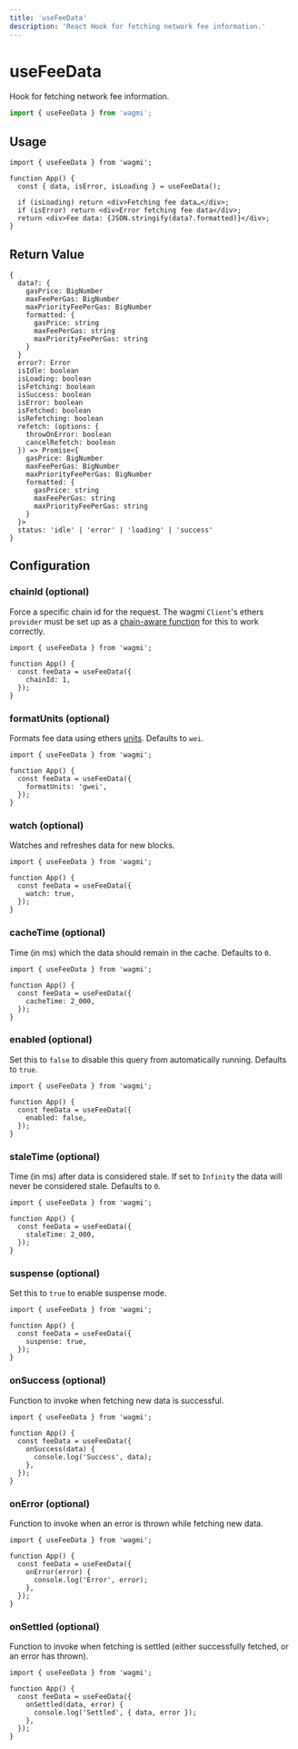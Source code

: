 ```yaml
---
title: 'useFeeData'
description: 'React Hook for fetching network fee information.'
---
```


# useFeeData

Hook for fetching network fee information.

```ts
import { useFeeData } from 'wagmi';
```

## Usage

```tsx
import { useFeeData } from 'wagmi';

function App() {
  const { data, isError, isLoading } = useFeeData();

  if (isLoading) return <div>Fetching fee data…</div>;
  if (isError) return <div>Error fetching fee data</div>;
  return <div>Fee data: {JSON.stringify(data?.formatted)}</div>;
}
```

## Return Value

```tsx
{
  data?: {
    gasPrice: BigNumber
    maxFeePerGas: BigNumber
    maxPriorityFeePerGas: BigNumber
    formatted: {
      gasPrice: string
      maxFeePerGas: string
      maxPriorityFeePerGas: string
    }
  }
  error?: Error
  isIdle: boolean
  isLoading: boolean
  isFetching: boolean
  isSuccess: boolean
  isError: boolean
  isFetched: boolean
  isRefetching: boolean
  refetch: (options: {
    throwOnError: boolean
    cancelRefetch: boolean
  }) => Promise<{
    gasPrice: BigNumber
    maxFeePerGas: BigNumber
    maxPriorityFeePerGas: BigNumber
    formatted: {
      gasPrice: string
      maxFeePerGas: string
      maxPriorityFeePerGas: string
    }
  }>
  status: 'idle' | 'error' | 'loading' | 'success'
}
```

## Configuration

### chainId (optional)

Force a specific chain id for the request. The wagmi `Client`'s ethers `provider` must be set up as a [chain-aware function](/docs/client#provider-optional) for this to work correctly.

```tsx {5}
import { useFeeData } from 'wagmi';

function App() {
  const feeData = useFeeData({
    chainId: 1,
  });
}
```

### formatUnits (optional)

Formats fee data using ethers [units](https://docs.ethers.io/v5/api/utils/display-logic/#display-logic--units). Defaults to `wei`.

```tsx {5}
import { useFeeData } from 'wagmi';

function App() {
  const feeData = useFeeData({
    formatUnits: 'gwei',
  });
}
```

### watch (optional)

Watches and refreshes data for new blocks.

```tsx {5}
import { useFeeData } from 'wagmi';

function App() {
  const feeData = useFeeData({
    watch: true,
  });
}
```

### cacheTime (optional)

Time (in ms) which the data should remain in the cache. Defaults to `0`.

```tsx {5}
import { useFeeData } from 'wagmi';

function App() {
  const feeData = useFeeData({
    cacheTime: 2_000,
  });
}
```

### enabled (optional)

Set this to `false` to disable this query from automatically running. Defaults to `true`.

```tsx {5}
import { useFeeData } from 'wagmi';

function App() {
  const feeData = useFeeData({
    enabled: false,
  });
}
```

### staleTime (optional)

Time (in ms) after data is considered stale. If set to `Infinity` the data will never be considered stale. Defaults to `0`.

```tsx {5}
import { useFeeData } from 'wagmi';

function App() {
  const feeData = useFeeData({
    staleTime: 2_000,
  });
}
```

### suspense (optional)

Set this to `true` to enable suspense mode.

```tsx {5}
import { useFeeData } from 'wagmi';

function App() {
  const feeData = useFeeData({
    suspense: true,
  });
}
```

### onSuccess (optional)

Function to invoke when fetching new data is successful.

```tsx {5-7}
import { useFeeData } from 'wagmi';

function App() {
  const feeData = useFeeData({
    onSuccess(data) {
      console.log('Success', data);
    },
  });
}
```

### onError (optional)

Function to invoke when an error is thrown while fetching new data.

```tsx {5-7}
import { useFeeData } from 'wagmi';

function App() {
  const feeData = useFeeData({
    onError(error) {
      console.log('Error', error);
    },
  });
}
```

### onSettled (optional)

Function to invoke when fetching is settled (either successfully fetched, or an error has thrown).

```tsx {5-7}
import { useFeeData } from 'wagmi';

function App() {
  const feeData = useFeeData({
    onSettled(data, error) {
      console.log('Settled', { data, error });
    },
  });
}
```
